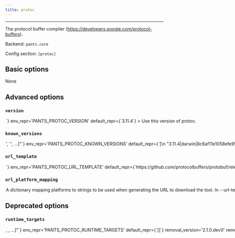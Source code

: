 ```yaml
---
title: protoc
---
```



---

The protocol buffer compiler (https://developers.google.com/protocol-buffers).

Backend: <span className="color--primary">`pants.core`</span>

Config section: <span className="color--primary">`[protoc]`</span>

<span className={styles.options}>

## Basic options

None

## Advanced options

### `version`

<Option
  cli_repr={`--protoc-version=<str>`}
  env_repr='PANTS_PROTOC_VERSION'
  default_repr={`3.11.4`}
>

Use this version of protoc.

</Option>

### `known_versions`

<Option
  cli_repr={`--protoc-known-versions="['<str>', '<str>', ...]"`}
  env_repr='PANTS_PROTOC_KNOWN_VERSIONS'
  default_repr={`[\n  "3.11.4|darwin|8c6af11e1058efe953830ecb38324c0e0fd2fb67df3891896d138c535932e7db|2482119",\n  "3.11.4|linux |6d0f18cd84b918c7b3edd0203e75569e0c8caecb1367bbbe409b45e28514f5be|1591191"\n]`}
>

Known versions to verify downloads against.

Each element is a pipe-separated string of `version|platform|sha256|length`, where:

- `version` is the version string
- `platform` is one of [darwin,linux],
- `sha256` is the 64-character hex representation of the expected sha256

```
digest of the download file, as emitted by `shasum -a 256`
```

- `length` is the expected length of the download file in bytes

E.g., `3.1.2|darwin|6d0f18cd84b918c7b3edd0203e75569e0c7caecb1367bbbe409b44e28514f5be|42813`.

Values are space-stripped, so pipes can be indented for readability if necessary.

</Option>

### `url_template`

<Option
  cli_repr={`--protoc-url-template=<str>`}
  env_repr='PANTS_PROTOC_URL_TEMPLATE'
  default_repr={`https://github.com/protocolbuffers/protobuf/releases/download/v{version}/protoc-{version}-{platform}-x86_64.zip`}
>

URL to download the tool, either as a single binary file or a compressed file (e.g. zip file). You can change this to point to your own hosted file, e.g. to work with proxies. Use `{version}` to have the value from --version substituted, and `{platform}` to have a value from --url-platform-mapping substituted in, depending on the current platform. For example, https://github.com/.../protoc-&#123;version&#125;-&#123;platform&#125;.zip.

</Option>

### `url_platform_mapping`

<Option
  cli_repr={`--protoc-url-platform-mapping="{'key1': val1, 'key2': val2, ...}"`}
  env_repr='PANTS_PROTOC_URL_PLATFORM_MAPPING'
  default_repr={`{\n  "darwin": "osx",\n  "linux": "linux"\n}`}
>

A dictionary mapping platforms to strings to be used when generating the URL to download the tool. In --url-template, anytime the `{platform}` string is used, Pants will determine the current platform, and substitute `{platform}` with the respective value from your dictionary. For example, if you define `{"darwin": "apple-darwin", "linux": "unknown-linux"}, and run Pants on Linux, then `&#123;platform&#125;` will be substituted in the --url-template option with unknown-linux.

</Option>

## Deprecated options

### `runtime_targets`

<Option
  cli_repr={`--protoc-runtime-targets="[<target_option>, <target_option>, ...]"`}
  env_repr='PANTS_PROTOC_RUNTIME_TARGETS'
  default_repr={`[]`}
  removal_version='2.1.0.dev0'
  removal_hint={'Use the option `runtime_dependencies` in the new `[python-protobuf]` scope, which behaves identically.'}
>

A list of addresses to targets for Protobuf runtime libraries. For example, a `python_requirement_library` for the `protobuf` Python library. These targets will be automatically injected into the `dependencies` field of every `protobuf_library`.

</Option>

</span>
